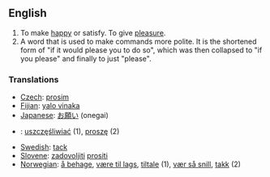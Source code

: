 ==English==

#To make [[happy]] or satisfy.  To give [[pleasure]].
#A word that is used to make commands more polite.  It is the shortened form of "if it would please you to do so", which was then collapsed to "if you please" and finally to just "please".

===Translations===
*[[Czech]]: [[prosim]]
*[[Fijian]]: [[yalo vinaka]]
*[[Japanese]]: [[お願い]] (onegai)
*{{pl}}: [[uszczęśliwiać]] (1), [[proszę]] (2)
*[[Swedish]]: [[tack]]
*[[Slovene]]: [[zadovoljiti]] [[prositi]]
*[[Norwegian]]: [[å behage]], [[være til lags]], [[tiltale]] (1), [[vær så snill]], [[takk]] (2)